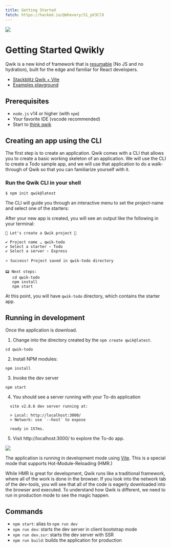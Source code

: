 ```yaml
---
title: Getting Started
fetch: https://hackmd.io/@mhevery/S1_pV3Cl9
---
```


<img class="mb-5" src="/banner.svg" />

# Getting Started Qwikly

Qwik is a new kind of framework that is [resumable](./concepts/resumable.mdx) (No JS and no hydration), built for the edge and familiar for React developers.

- [Stackblitz Qwik + Vite](https://stackblitz.com/edit/qwik-vite-todoapp?file=index.html)
- [Examples playground](/examples/reactivity/counter)

## Prerequisites

- `node.js` v14 or higher (with `npm`)
- Your favorite IDE (vscode recommended)
- Start to [think qwik](./think-qwik.mdx)

## Creating an app using the CLI

The first step is to create an application. Qwik comes with a CLI that allows you to create a basic working skeleton of an application. We will use the CLI to create a Todo sample app, and we will use that application to do a walk-through of Qwik so that you can familiarize yourself with it.

### Run the Qwik CLI in your shell

```shell
$ npm init qwik@latest
```

The CLI will guide you through an interactive menu to set the project-name and select one of the starters:

<script id="asciicast-493911" src="https://asciinema.org/a/493911.js" async></script>

After your new app is created, you will see an output like the following in your terminal:

```shell
💫 Let's create a Qwik project 💫

✔ Project name … qwik-todo
✔ Select a starter › Todo
✔ Select a server › Express

⭐️ Success! Project saved in qwik-todo directory

📟 Next steps:
   cd qwik-todo
   npm install
   npm start
```

At this point, you will have `qwik-todo` directory, which contains the starter app.

## Running in development

Once the application is download.

1. Change into the directory created by the `npm create qwik@latest`.

```shell
cd qwik-todo
```

2. Install NPM modules:

```shell
npm install
```

3. Invoke the dev server

```shell
npm start
```

4. You should see a server running with your To-do application

```shell
  vite v2.8.6 dev server running at:

  > Local: http://localhost:3000/
  > Network: use `--host` to expose

  ready in 157ms.
```

5. Visit http://localhost:3000/ to explore the To-do app.

![](https://i.imgur.com/O72rnhe.png)

The application is running in development mode using [Vite](https://vitejs.dev/). This is a special mode that supports Hot-Module-Reloading (HMR.)

While HMR is great for development, Qwik runs like a traditional framework, where all of the work is done in the browser. If you look into the network tab of the dev-tools, you will see that all of the code is eagerly downloaded into the browser and executed. To understand how Qwik is different, we need to run in production mode to see the magic happen.

## Commands

- `npm start`: alias to `npm run dev`
- `npm run dev`: starts the dev server in client bootstrap mode
- `npm run dev.ssr`: starts the dev server with SSR
- `npm run build`: builds the application for production
